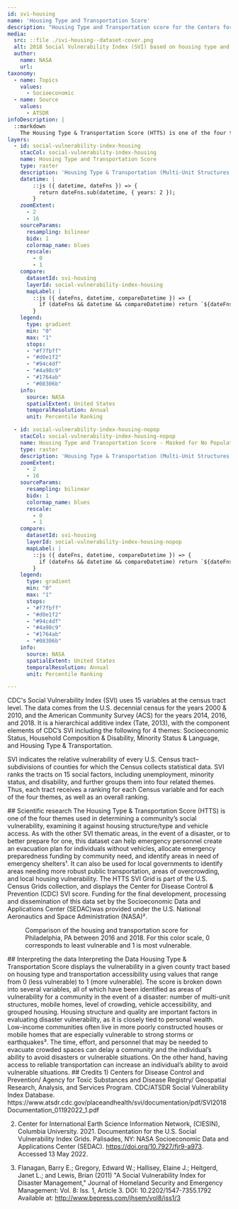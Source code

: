 ```yaml
---
id: svi-housing
name: 'Housing Type and Transportation Score'
description: "Housing Type and Transportation score for the Centers for Disease Control and Prevention (CDC) Social Vulnerability Index (SVI) gridded at a spatial resolution of 1 km"
media:
  src: ::file ./svi-housing--dataset-cover.png
  alt: 2018 Social Vulnerability Index (SVI) based on housing type and transportation score.
  author:
    name: NASA
    url: 
taxonomy:
  - name: Topics
    values:
      - Socioeconomic
  - name: Source
    values:
      - ATSDR
infoDescription: |
  ::markdown
    The Housing Type & Transportation Score (HTTS) is one of the four themes used in determining a community’s social vulnerability, examining it against housing structure/type and vehicle access. As with the other SVI thematic areas, in the event of a disaster, or to better prepare for one, this dataset can help emergency personnel create an evacuation plan for individuals without vehicles, allocate emergency preparedness funding by community need, and identify areas in need of emergency shelters¹. It can also be used for local governments to identify areas needing more robust public transportation, areas of overcrowding, and local housing vulnerability. The HTTS SVI Grid is part of the U.S. Census Grids collection, and displays the Center for Disease Control & Prevention (CDC) SVI score. Funding for the final development, processing and dissemination of this data set by the Socioeconomic Data and Applications Center (SEDAC)was provided under the U.S. National Aeronautics and Space Administration (NASA)².
layers:
  - id: social-vulnerability-index-housing
    stacCol: social-vulnerability-index-housing
    name: Housing Type and Transportation Score
    type: raster
    description: 'Housing Type & Transportation (Multi-Unit Structures, Mobile Homes, Crowding, No Vehicle, Group Quarters) - Percentile ranking'
    datetime: |
        ::js ({ datetime, dateFns }) => {
          return dateFns.sub(datetime, { years: 2 });
        }
    zoomExtent:
      - 2
      - 16
    sourceParams:
      resampling: bilinear
      bidx: 1
      colormap_name: blues
      rescale:
        - 0
        - 1
    compare:
      datasetId: svi-housing
      layerId: social-vulnerability-index-housing
      mapLabel: |
        ::js ({ dateFns, datetime, compareDatetime }) => {
          if (dateFns && datetime && compareDatetime) return `${dateFns.format(datetime, 'yyyy')} VS ${dateFns.format(compareDatetime, 'yyyy')}`;
        }
    legend:
      type: gradient
      min: "0"
      max: "1"
      stops:
      - "#f7fbff"
      - "#d0e1f2"
      - "#94c4df"
      - "#4a98c9"
      - "#1764ab"
      - "#08306b"
    info:
      source: NASA
      spatialExtent: United States
      temporalResolution: Annual 
      unit: Percentile Ranking 

  - id: social-vulnerability-index-housing-nopop
    stacCol: social-vulnerability-index-housing-nopop
    name: Housing Type and Transportation Score - Masked for No Population
    type: raster
    description: 'Housing Type & Transportation (Multi-Unit Structures, Mobile Homes, Crowding, No Vehicle, Group Quarters) - Percentile ranking masked for regions with no population'
    zoomExtent:
      - 2
      - 16
    sourceParams:
      resampling: bilinear
      bidx: 1
      colormap_name: blues
      rescale:
        - 0
        - 1
    compare:
      datasetId: svi-housing
      layerId: social-vulnerability-index-housing-nopop
      mapLabel: |
        ::js ({ dateFns, datetime, compareDatetime }) => {
          if (dateFns && datetime && compareDatetime) return `${dateFns.format(datetime, 'yyyy')} VS ${dateFns.format(compareDatetime, 'yyyy')}`;
        }
    legend:
      type: gradient
      min: "0"
      max: "1"
      stops:
      - "#f7fbff"
      - "#d0e1f2"
      - "#94c4df"
      - "#4a98c9"
      - "#1764ab"
      - "#08306b"
    info:
      source: NASA
      spatialExtent: United States
      temporalResolution: Annual 
      unit: Percentile Ranking 

---
```


<Block>
<Prose>
CDC's Social Vulnerability Index (SVI) uses 15 variables at the census tract level. The data comes from the U.S. decennial census for the years 2000 & 2010, and the American Community Survey (ACS) for the years 2014, 2016, and 2018. It is a hierarchical additive index (Tate, 2013), with the component elements of CDC’s SVI including the following for 4 themes: Socioeconomic Status, Household Composition & Disability, Minority Status & Language, and Housing Type & Transportation.

SVI indicates the relative vulnerability of every U.S. Census tract–subdivisions of counties for which the Census collects statistical data. SVI ranks the tracts on 15 social factors, including unemployment, minority status, and disability, and further groups them into four related themes. Thus, each tract receives a ranking for each Census variable and for each of the four themes, as well as an overall ranking.
</Prose>
</Block>

<Block>
<Prose>
## Scientific research
The Housing Type & Transportation Score (HTTS) is one of the four themes used in determining a community’s social vulnerability, examining it against housing structure/type and vehicle access. As with the other SVI thematic areas, in the event of a disaster, or to better prepare for one, this dataset can help emergency personnel create an evacuation plan for individuals without vehicles, allocate emergency preparedness funding by community need, and identify areas in need of emergency shelters¹. It can also be used for local governments to identify areas needing more robust public transportation, areas of overcrowding, and local housing vulnerability. The HTTS SVI Grid is part of the U.S. Census Grids collection, and displays the Center for Disease Control & Prevention (CDC) SVI score. Funding for the final development, processing and dissemination of this data set by the Socioeconomic Data and Applications Center (SEDAC)was provided under the U.S. National Aeronautics and Space Administration (NASA)².
</Prose>
</Block>

<Block type='full'>
<Figure>
  <Map
    datasetId='svi-housing'
    layerId='social-vulnerability-index-housing'
    dateTime='2016-01-01'
    zoom={9}
    center={[-75.32,39.98]}
    compareDateTime='2018-01-01'
  />
  <Caption
    attrAuthor='NASA'
    attrUrl='https://nasa.gov/'
  >
    Comparison of the housing and transportation score for Philadelphia, PA between 2016 and 2018. For this color scale, 0 corresponds to least vulnerable and 1 is most vulnerable.
  </Caption>
</Figure>
<Prose>
## Interpreting the data
Interpreting the Data
Housing Type & Transportation Score displays the vulnerability in a given county tract based on housing type and transportation accessibility using values that range from 0 (less vulnerable) to 1 (more vulnerable). The score is broken down into several variables, all of which have been identified as areas of vulnerability for a community in the event of a disaster: number of multi-unit structures, mobile homes, level of crowding, vehicle accessibility, and grouped housing. Housing structure and quality are important factors in evaluating disaster vulnerability, as it is closely tied to personal wealth. Low-income communities often live in more poorly constructed houses or mobile homes that are especially vulnerable to strong storms or earthquakes³. The time, effort, and personnel that may be needed to evacuate crowded spaces can delay a community and the individual’s ability to avoid disasters or vulnerable situations. On the other hand, having access to reliable transportation can increase an individual’s ability to avoid vulnerable situations. 
</Prose>
</Block>

<Block>
<Prose>
## Credits
1) Centers for Disease Control and Prevention/ Agency for Toxic Substances and Disease Registry/ Geospatial Research, Analysis, and Services Program. CDC/ATSDR Social Vulnerability Index Database. https://www.atsdr.cdc.gov/placeandhealth/svi/documentation/pdf/SVI2018Documentation_01192022_1.pdf

2) Center for International Earth Science Information Network, (CIESIN), Columbia University. 2021. Documentation for the U.S. Social Vulnerability Index Grids. Palisades, NY: NASA Socioeconomic Data and Applications Center (SEDAC). https://doi.org/10.7927/fjr9-a973. Accessed 13 May 2022.

3) Flanagan, Barry E.; Gregory, Edward W.; Hallisey, Elaine J.; Heitgerd, Janet L.; and Lewis, Brian (2011) "A Social Vulnerability Index for Disaster Management," Journal of Homeland Security and Emergency Management: Vol. 8: Iss. 1, Article 3. DOI: 10.2202/1547-7355.1792 Available at: http://www.bepress.com/jhsem/vol8/iss1/3
</Prose>
</Block>
